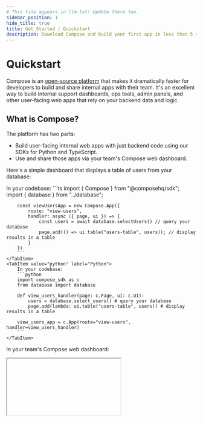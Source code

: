```yaml
---
# This file appears in llm.txt! Update there too.
sidebar_position: 1
hide_title: true
title: Get Started | Quickstart
description: Download Compose and build your first app in less than 5 minutes.
---
```



# Quickstart

Compose is an [open-source platform](https://github.com/compose-dev/compose) that makes it dramatically faster for developers to build and share internal apps with their team. It's an excellent way to build internal support dashboards, ops tools, admin panels, and other user-facing web apps that rely on your backend data and logic.

## What is Compose?

The platform has two parts:
- Build user-facing internal web apps with just backend code using our SDKs for Python and TypeScript.
- Use and share those apps via your team's Compose web dashboard.

Here's a simple dashboard that displays a table of users from your database:

<Tabs groupId="sdkLanguage">
    <TabItem value="node" label="TypeScript / JavaScript">
        In your codebase:
        ```ts
        import { Compose } from "@composehq/sdk";
        import { database } from "../database";

        const viewUsersApp = new Compose.App({
            route: "view-users",
            handler: async ({ page, ui }) => {
                const users = await database.selectUsers() // query your database
                page.add(() => ui.table("users-table", users)); // display results in a table
            }
        })
        ```
    </TabItem>
    <TabItem value="python" label="Python">
        In your codebase:
        ```python
        import compose_sdk as c
        from database import database

        def view_users_handler(page: c.Page, ui: c.UI):
            users = database.select_users() # query your database
            page.add(lambda: ui.table("users-table", users)) # display results in a table

        view_users_app = c.App(route="view-users", handler=view_users_handler)
        ```
    </TabItem>
</Tabs>

In your team's Compose web dashboard:

<IFrame type="get-started-quickstart-table" heightPx={390} />

**The Compose SDK** includes tables, forms, charts, and 40+ other professional-grade components to quickly build apps. Since the SDK is installed into your backend, connecting these components to your own data and logic is as easy as importing functions and calling them within the Compose Apps that you define.

**The Compose web dashboard** renders beautiful, responsive UIs for your apps and enables you to share them with your entire team. It also bundles audit logs, RBAC, and other useful features to manage your tools without any configuration on your end.

When you're ready, Compose scales to support complex, reactive, multi-page internal apps. Existing users have built internal apps to label thousands of PDFs, manage live events, run AI inference on their data, and more.

## Installation

The best way to use Compose is by installing it as a dependency in your server-side application. This enables you to easily share code between your Compose Apps and the rest of your codebase, and also run your Compose Apps in production without deploying a separate service.

If you're just exploring for now or prefer to start from scratch, you can also [initialize a new project](#initialize-as-new-project) with the SDK installed.

<Tabs groupId="sdkLanguage">
    <TabItem value="node" label="TypeScript / JavaScript">
    </TabItem>
    <TabItem value="python" label="Python">
    </TabItem>
</Tabs>

### Add to existing project

#### 1. Install the SDK

<Tabs groupId="sdkLanguage" className="hide_tabs">
    <TabItem value="node" label="TypeScript / JavaScript"> 
        ```bash
        npm install @composehq/sdk
        ```

        :::info Note on serverless frameworks
        Compose is a pure Node.js library that integrates with most major frameworks and runtimes, but it does require running on a long-running server instead of a serverless environment since the SDK maintains a streaming connection to the web dashboard.
        
        If you use a serverless framework like Next.js, you can easily [deploy the SDK as a separate service](#initialize-as-new-project).
        :::
    </TabItem>
    <TabItem value="python" label="Python">
        ```bash
        pip install compose-sdk
        ```
    </TabItem>
</Tabs>

#### 2. Define some starter apps

<Tabs groupId="sdkLanguage" className="hide_tabs">
    <TabItem value="node" label="TypeScript / JavaScript">        
        Let's create an internal tool that displays a table of users and allows you to create new users. You can copy this code directly into a new file (e.g. `./src/compose.ts`): 

        ```ts
        import { Compose } from "@composehq/sdk";

        const nav = new Compose.Navigation(
            ["view-users", "create-user"],
            { logoUrl: "https://composehq.com/dark-logo-with-text.svg"} // replace with your own logo!
        )

        // fake list of users
        const dbUsers = [
            { name: "John Doe", email: "john@doe.com" },
            { name: "Jane Smith", email: "jane@smith.com" },
        ]

        const viewUsersApp = new Compose.App({
            route: "view-users",
            navigation: nav,
            handler: async ({ page, ui }) => {
                page.add(() => ui.header("View Users", { size: "lg" }))
                const users = [...dbUsers] // fake database call
                page.add(() => ui.table("users-table", users));
            }
        })

        const createUserApp = new Compose.App({
            route: "create-user",
            navigation: nav,
            handler: async ({ page, ui }) => {
                page.add(() => ui.header("Create User", { size: "lg" }))
                page.add(() => ui.form(
                    "create-user-form",
                    [
                        ui.textInput("name"),
                        ui.emailInput("email")
                    ],
                    {
                        onSubmit: async (form) => {
                            dbUsers.push({ name: form.name, email: form.email });
                            page.toast("User created successfully", { appearance: "success" });
                            page.link("view-users");
                        }
                    }
                ))
            }
        })

        const composeClient = new Compose.Client({
            apiKey: "API_KEY_HERE", // replace with your own API key
            apps: [viewUsersApp, createUserApp]
        });

        export { composeClient };
        ```
    </TabItem>
    <TabItem value="python" label="Python">
        Let's create an internal tool that displays a table of users and allows you to create new users. You can copy this code directly into a new file (e.g. `./src/compose.py`): 

        ```python
        import compose_sdk as c

        nav = c.Navigation(
            ["view-users", "create-user"],
            logo_url="https://composehq.com/dark-logo-with-text.svg" # replace with your own logo!
        )

        # fake list of users
        db_users = [
            { "name": "John Doe", "email": "john@doe.com" },
            { "name": "Jane Smith", "email": "jane@smith.com" },
        ]

        def view_users_handler(page: c.Page, ui: c.UI):
            page.add(lambda: ui.header("View Users", size="lg"))
            users = [*db_users] # fake database call
            page.add(lambda: ui.table("users-table", users))

        def create_user_handler(page: c.Page, ui: c.UI):
            def on_submit(form):
                db_users.append({ "name": form["name"], "email": form["email"] })
                page.toast("User created successfully", appearance="success")
                page.link("view-users")

            page.add(lambda: ui.header("Create User", size="lg"))
            page.add(lambda: ui.form(
                "create-user-form",
                [
                    ui.text_input("name"),
                    ui.email_input("email")
                ],
                on_submit=on_submit
            ))

        compose_client = c.Client(
            api_key="API_KEY_HERE", # replace with your own API key
            apps=[
                c.App(route="view-users", navigation=nav, handler=view_users_handler),
                c.App(route="create-user", navigation=nav, handler=create_user_handler)
            ]
        )
        ```
    </TabItem>
</Tabs>

Create an account on [Compose](https://app.composehq.com/auth/signup) to get an API key (it's free)!

#### 3. Start the Compose Client

<Tabs groupId="sdkLanguage" className="hide_tabs">
    <TabItem value="node" label="TypeScript / JavaScript">        
        ```ts
        import express from "express";
        // highlight-next-line
        import { composeClient } from "./compose";

        // An example express server.
        const app = express();

        app.listen(3000, () => {
            console.log("Server is running on port 3000");
            // highlight-next-line
            composeClient.connect();
        });
        ```

        The above shows an express server, but the process is identical for any server-side framework.
    </TabItem>
    <TabItem value="python" label="Python">
        ```python
        # Example Flask server
        from flask import Flask
        from compose import compose_client

        # highlight-next-line
        compose_client.connect_async()
        app = Flask(__name__)

        @app.route("/")
        def hello_world():
            return "<p>Hello, World!</p>"
        ```

        The above shows a Flask server, but the process is identical for any server-side framework.

        :::note
        `connect_async()` is a non-blocking call that enables Compose to run without blocking the main server thread. If necessary, Compose also supports a blocking `connect()` function that runs Compose on the main thread.
        :::
    </TabItem>
</Tabs>

#### 4. Run the server

Run your server's normal dev command, e.g:

<Tabs groupId="sdkLanguage" className="hide_tabs">
    <TabItem value="node" label="TypeScript / JavaScript">
        ```bash
        npm run dev
        ```
    </TabItem>
    <TabItem value="python" label="Python">
        ```bash
        python main.py
        ```
    </TabItem>
</Tabs>

Go to the [Compose dashboard](https://app.composehq.com/home) and your app should appear! Afterwards, keep going with [next steps](#next-steps).

### Initialize as new project

Compose can be run as a dedicated service, which is useful if you're starting a new project or want to maintain separate environments for your server and internal tools.

#### Automatic Installation

Setup a new project with Compose using a single `npx` command in your terminal.

<Tabs groupId="sdkLanguage" className="hide_tabs">
    <TabItem value="node">
        ```bash
        # TypeScript
        npx @composehq/create@latest

        # JavaScript
        npx @composehq/create@latest --lang=javascript
        ```
    </TabItem>
    <TabItem value="python">
        ```bash
        npx @composehq/create@latest --lang=python
        ```

        If you don't have `npx` on your machine, you can use the manual installation instructions below.
    </TabItem>
</Tabs>

#### Manual Installation

<Tabs groupId="sdkLanguage" className="hide_tabs">
    <TabItem value="node">
        Create a project directory

        ```bash
        mkdir compose && cd compose
        ```

        Initialize the project, and set the project type to `module` to enable modern JavaScript import/export syntax.

        ```bash
        npm init -y && npm pkg set type=module
        ```

        Install the Compose SDK

        ```bash
        npm install @composehq/sdk
        ```

        If you're using TypeScript, install the TypeScript compiler and `tsx`, which we'll use to run our app during development.

        ```bash
        npm install --save-dev typescript tsx
        ```

        Create a new file called `app.ts` (or `app.js`) and paste the following starter code:

        ```ts
        import { Compose } from "@composehq/sdk";

        const nav = new Compose.Navigation(
            ["view-users", "create-user"],
            { logoUrl: "https://composehq.com/dark-logo-with-text.svg"} // replace with your own logo!
        )

        // fake list of users
        const dbUsers = [
            { name: "John Doe", email: "john@doe.com" },
            { name: "Jane Smith", email: "jane@smith.com" },
        ]

        const viewUsersApp = new Compose.App({
            route: "view-users",
            navigation: nav,
            handler: async ({ page, ui }) => {
                page.add(() => ui.header("View Users", { size: "lg" }))
                const users = [...dbUsers] // fake database call
                page.add(() => ui.table("users-table", users));
            }
        })

        const createUserApp = new Compose.App({
            route: "create-user",
            navigation: nav,
            handler: async ({ page, ui }) => {
                page.add(() => ui.header("Create User", { size: "lg" }))
                page.add(() => ui.form(
                    "create-user-form",
                    [
                        ui.textInput("name"),
                        ui.emailInput("email")
                    ],
                    {
                        onSubmit: async (form) => {
                            dbUsers.push({ name: form.name, email: form.email });
                            page.toast("User created successfully", { appearance: "success" });
                            page.link("view-users");
                        }
                    }
                ))
            }
        })

        const client = new Compose.Client({
            apiKey: "API_KEY_HERE", // replace with your own API key
            apps: [viewUsersApp, createUserApp]
        });

        client.connect();
        ```

        Create an account on [Compose](https://app.composehq.com/auth/signup) to get an API key (it's free)! 

        Finally, run your project's dev command, e.g:

        ```bash
        # TypeScript
        npx tsx --watch src/index.ts

        # JavaScript
        node --watch src/index.js
        ```
    </TabItem>
    <TabItem value="python">
        First, create a new project directory and virtual environment.

        ```bash
        mkdir compose && cd compose
        python -m venv .venv
        ```

        Activate the virtual environment.

        ```bash
        # macOS/Linux
        source .venv/bin/activate

        # Windows command prompt
        .venv\Scripts\Activate.bat

        # Windows PowerShell
        .venv\Scripts\Activate.ps1
        ```

        Install the Compose SDK.

        ```bash
        pip install compose-sdk
        ```

        Optionally, install `py-mon`, a lightweight file watcher that will automatically restart your app when you make code changes.

        ```bash
        pip install py-mon
        ```

        Create a new file called `app.py` and paste the following starter code:

        ```python
        import compose_sdk as c

        nav = c.Navigation(
            ["view-users", "create-user"],
            logo_url="https://composehq.com/dark-logo-with-text.svg" # replace with your own logo!
        )

        # fake list of users
        db_users = [
            { "name": "John Doe", "email": "john@doe.com" },
            { "name": "Jane Smith", "email": "jane@smith.com" },
        ]

        def view_users_handler(page: c.Page, ui: c.UI):
            page.add(lambda: ui.header("View Users", size="lg"))
            users = [*db_users] # fake database call
            page.add(lambda: ui.table("users-table", users))

        def create_user_handler(page: c.Page, ui: c.UI):
            def on_submit(form):
                db_users.append({ "name": form["name"], "email": form["email"] })
                page.toast("User created successfully", appearance="success")
                page.link("view-users")

            page.add(lambda: ui.header("Create User", size="lg"))
            page.add(lambda: ui.form(
                "create-user-form",
                [
                    ui.text_input("name"),
                    ui.email_input("email")
                ],
                on_submit=on_submit
            ))

        client = c.Client(
            api_key="API_KEY_HERE", # replace with your own API key
            apps=[
                c.App(route="view-users", navigation=nav, handler=view_users_handler),
                c.App(route="create-user", navigation=nav, handler=create_user_handler)
            ]
        )

        client.connect()
        ```

        Create an account on [Compose](https://app.composehq.com/auth/signup) to get an API key (it's free)!

        Finally, run your project's dev command, e.g:

        ```bash
        # Using py-mon
        pymon app.py

        # Using python
        python app.py
        ```
    </TabItem>
</Tabs>

Go to the [Compose dashboard](https://app.composehq.com/home) and your app should appear!

## Next Steps

<Tabs groupId="sdkLanguage" className="hide_tabs">
    <TabItem value="node" label="TypeScript / JavaScript">
        - Try replacing `dbUsers` with real data from your own database!
        - Skim through Compose's [core concepts](/get-started/concepts) to quickly become productive with the SDK.
        - Join the [Discord community](https://discord.gg/82rk2N8ZE6) to ask questions and talk to the core team.
    </TabItem>
    <TabItem value="python" label="Python">
        - Try replacing `db_users` with real data from your own database!
        - Skim through Compose's [core concepts](/get-started/concepts) to quickly become productive with the SDK.
        - Join the [Discord community](https://discord.gg/82rk2N8ZE6) to ask questions and talk to the core team.
    </TabItem>
</Tabs>
